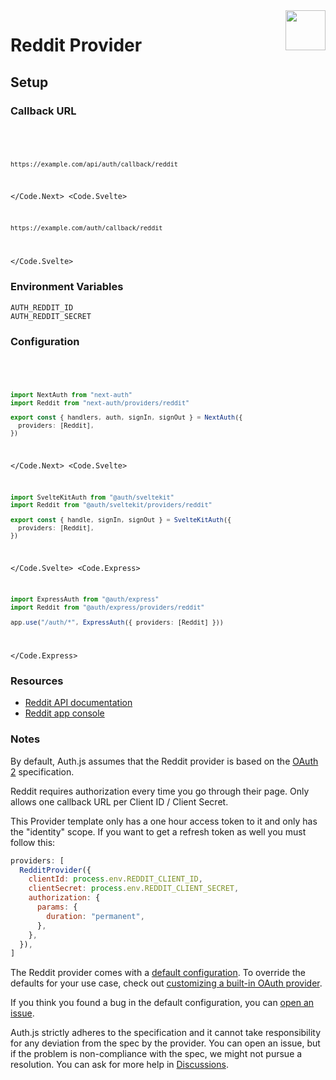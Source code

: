 
<img align="right" src="/img/providers/reddit.svg" height="64" width="64" />

# Reddit Provider

## Setup

### Callback URL

<Code>
  <Code.Next>

```bash
https://example.com/api/auth/callback/reddit
```

  </Code.Next>
  <Code.Svelte>

```bash
https://example.com/auth/callback/reddit
```

  </Code.Svelte>
</Code>

### Environment Variables

```
AUTH_REDDIT_ID
AUTH_REDDIT_SECRET
```

### Configuration

<Code>
  <Code.Next>

```ts filename="/auth.ts"
import NextAuth from "next-auth"
import Reddit from "next-auth/providers/reddit"

export const { handlers, auth, signIn, signOut } = NextAuth({
  providers: [Reddit],
})
```

  </Code.Next>
  <Code.Svelte>

```ts filename="/src/auth.ts"
import SvelteKitAuth from "@auth/sveltekit"
import Reddit from "@auth/sveltekit/providers/reddit"

export const { handle, signIn, signOut } = SvelteKitAuth({
  providers: [Reddit],
})
```

  </Code.Svelte>
  <Code.Express>

```ts filename="/src/app.ts"
import ExpressAuth from "@auth/express"
import Reddit from "@auth/express/providers/reddit"

app.use("/auth/*", ExpressAuth({ providers: [Reddit] }))
```

  </Code.Express>
</Code>

### Resources

- [Reddit API documentation](https://www.reddit.com/dev/api/)
- [Reddit app console](https://www.reddit.com/prefs/apps/)

### Notes

By default, Auth.js assumes that the Reddit provider is
based on the [OAuth 2](https://www.rfc-editor.org/rfc/rfc6749.html) specification.

<Callout type="warning">

Reddit requires authorization every time you go through their page.
Only allows one callback URL per Client ID / Client Secret.

</Callout>

<Callout>

This Provider template only has a one hour access token to it and only has the "identity" scope. If you want to get a refresh token as well you must follow this:

```js filename="pages/api/auth/[...nextauth].js"
providers: [
  RedditProvider({
    clientId: process.env.REDDIT_CLIENT_ID,
    clientSecret: process.env.REDDIT_CLIENT_SECRET,
    authorization: {
      params: {
        duration: "permanent",
      },
    },
  }),
]
```

</Callout>

The Reddit provider comes with a [default configuration](https://github.com/nextauthjs/next-auth/blob/main/packages/core/src/providers/reddit.ts).
To override the defaults for your use case, check out [customizing a built-in OAuth provider](https://authjs.dev/guides/providers/custom-provider#override-default-options).

If you think you found a bug in the default configuration, you can [open an issue](https://authjs.dev/new/provider-issue).

Auth.js strictly adheres to the specification and it cannot take responsibility for any deviation from
the spec by the provider. You can open an issue, but if the problem is non-compliance with the spec,
we might not pursue a resolution. You can ask for more help in [Discussions](https://authjs.dev/new/github-discussions).
